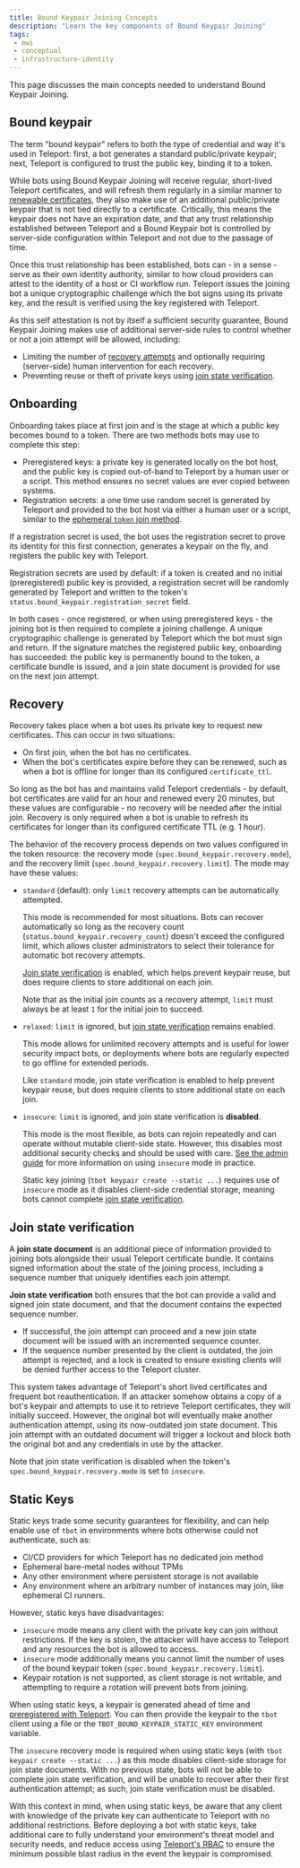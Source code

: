 ```yaml
---
title: Bound Keypair Joining Concepts
description: "Learn the key components of Bound Keypair Joining"
tags:
 - mwi
 - conceptual
 - infrastructure-identity
---
```


This page discusses the main concepts needed to understand Bound Keypair
Joining.

## Bound keypair

The term "bound keypair" refers to both the type of credential and way it's used
in Teleport: first, a bot generates a standard public/private keypair; next,
Teleport is configured to trust the public key, binding it to a token.

While bots using Bound Keypair Joining will receive regular, short-lived
Teleport certificates, and will refresh them regularly in a similar manner to
[renewable certificates][renewable], they also make use of an additional
public/private keypair that is not tied directly to a certificate. Critically,
this means the keypair does not have an expiration date, and that any trust
relationship established between Teleport and a Bound Keypair bot is controlled
by server-side configuration within Teleport and not due to the passage of time.

Once this trust relationship has been established, bots can - in a sense - serve
as their own identity authority, similar to how cloud providers can attest to
the identity of a host or CI workflow run. Teleport issues the joining bot a
unique cryptographic challenge which the bot signs using its private key, and
the result is verified using the key registered with Teleport.

As this self attestation is not by itself a sufficient security guarantee, Bound
Keypair Joining makes use of additional server-side rules to control whether or
not a join attempt will be allowed, including:
- Limiting the number of [recovery attempts](#recovery) and optionally requiring
  (server-side) human intervention for each recovery.
- Preventing reuse or theft of private keys using
  [join state verification](#join-state-verification).

## Onboarding

Onboarding takes place at first join and is the stage at which a public key
becomes bound to a token. There are two methods bots may use to complete this
step:
- Preregistered keys: a private key is generated locally on the bot host, and
  the public key is copied out-of-band to Teleport by a human user or a script.
  This method ensures no secret values are ever copied between systems.
- Registration secrets: a one time use random secret is generated by Teleport
  and provided to the bot host via either a human user or a script, similar to
  the [ephemeral `token` join method][token].

If a registration secret is used, the bot uses the registration secret to prove
its identity for this first connection, generates a keypair on the fly, and
registers the public key with Teleport.

Registration secrets are used by default: if a token is created and no initial
(preregistered) public key is provided, a registration secret will be randomly
generated by Teleport and written to the token's
`status.bound_keypair.registration_secret` field.

In both cases - once registered, or when using preregistered keys - the joining
bot is then required to complete a joining challenge. A unique cryptographic
challenge is generated by Teleport which the bot must sign and return. If the
signature matches the registered public key, onboarding has succeeded: the
public key is permanently bound to the token, a certificate bundle is issued,
and a join state document is provided for use on the next join attempt.

## Recovery

Recovery takes place when a bot uses its private key to request new
certificates. This can occur in two situations:
- On first join, when the bot has no certificates.
- When the bot's certificates expire before they can be renewed, such as when a
  bot is offline for longer than its configured `certificate_ttl`.

So long as the bot has and maintains valid Teleport credentials - by default,
bot certificates are valid for an hour and renewed every 20 minutes, but these
values are configurable - no recovery will be needed after the initial join.
Recovery is only required when a bot is unable to refresh its certificates for
longer than its configured certificate TTL (e.g. 1 hour).

The behavior of the recovery process depends on two values configured in the
token resource: the recovery mode (`spec.bound_keypair.recovery.mode`), and the
recovery limit (`spec.bound_keypair.recovery.limit`). The mode may have these
values:
- `standard` (default): only `limit` recovery attempts can be automatically
  attempted.

  This mode is recommended for most situations. Bots can recover automatically
  so long as the recovery count (`status.bound_keypair.recovery_count`) doesn't
  exceed the configured limit, which allows cluster administrators to select
  their tolerance for automatic bot recovery attempts.

  [Join state verification](#join-state-verification) is enabled, which helps
  prevent keypair reuse, but does require clients to store additional on each
  join.

  Note that as the initial join counts as a recovery attempt, `limit` must
  always be at least `1` for the initial join to succeed.

- `relaxed`: `limit` is ignored, but
  [join state verification](#join-state-verification) remains enabled.

  This mode allows for unlimited recovery attempts and is useful for lower
  security impact bots, or deployments where bots are regularly expected to go
  offline for extended periods.

  Like `standard` mode, join state verification is enabled to help prevent
  keypair reuse, but does require clients to store additional state on each
  join.

- `insecure`: `limit` is ignored, and join state verification is **disabled**.

  This mode is the most flexible, as bots can rejoin repeatedly and can operate
  without mutable client-side state. However, this disables most additional
  security checks and should be used with care.
  [See the admin guide](admin-guide.mdx#disabling-join-state-verification) for
  more information on using `insecure` mode in practice.

  Static key joining (`tbot keypair create --static ...`) requires use of
  `insecure` mode as it disables client-side credential storage, meaning bots
  cannot complete [join state verification](#join-state-verification).

## Join state verification

A **join state document** is an additional piece of information provided to
joining bots alongside their usual Teleport certificate bundle. It contains
signed information about the state of the joining process, including a sequence
number that uniquely identifies each join attempt.

**Join state verification** both ensures that the bot can provide a valid and
signed join state document, and that the document contains the expected sequence
number.
* If successful, the join attempt can proceed and a new join state document will
  be issued with an incremented sequence counter.
* If the sequence number presented by the client is outdated, the join
  attempt is rejected, and a lock is created to ensure existing clients will be
  denied further access to the Teleport cluster.

This system takes advantage of Teleport's short lived certificates and frequent
bot reauthentication. If an attacker somehow obtains a copy of a bot's keypair
and attempts to use it to retrieve Teleport certificates, they will initially
succeed. However, the original bot will eventually make another authentication
attempt, using its now-outdated join state document. This join attempt with an
outdated document will trigger a lockout and block both the original bot and any
credentials in use by the attacker.

Note that join state verification is disabled when the token's
`spec.bound_keypair.recovery.mode` is set to `insecure`.

## Static Keys

Static keys trade some security guarantees for flexibility, and can help enable
use of `tbot` in environments where bots otherwise could not authenticate, such
as:
- CI/CD providers for which Teleport has no dedicated join method
- Ephemeral bare-metal nodes without TPMs
- Any other environment where persistent storage is not available
- Any environment where an arbitrary number of instances may join, like
  ephemeral CI runners.

However, static keys have disadvantages:
- `insecure` mode means any client with the private key can join without
  restrictions. If the key is stolen, the attacker will have access to Teleport
  and any resources the bot is allowed to access.
- `insecure` mode additionally means you cannot limit the number of uses of the
  bound keypair token (`spec.bound_keypair.recovery.limit`).
- Keypair rotation is not supported, as client storage is not writable, and
  attempting to require a rotation will prevent bots from joining.

When using static keys, a keypair is generated ahead of time and [preregistered
with Teleport](#onboarding). You can then provide the keypair to the `tbot`
client using a file or the `TBOT_BOUND_KEYPAIR_STATIC_KEY` environment variable.

The `insecure` recovery mode is required when using static keys (with
`tbot keypair create --static ...`) as this mode disables client-side storage
for join state documents. With no previous state, bots will not be able to
complete join state verification, and will be unable to recover after their
first authentication attempt; as such, join state verification must be disabled.

With this context in mind, when using static keys, be aware that any client with
knowledge of the private key can authenticate to Teleport with no additional
restrictions. Before deploying a bot with static keys, take additional care to
fully understand your environment's threat model and security needs, and reduce
access using [Teleport's RBAC](../../../access-controls/roles.mdx) to ensure the
minimum possible blast radius in the event the keypair is compromised.







[renewable]: ../../../deployment/join-methods.mdx#renewable-vs-non-renewable
[token]: ../../../deployment/join-methods.mdx#ephemeral-tokens
